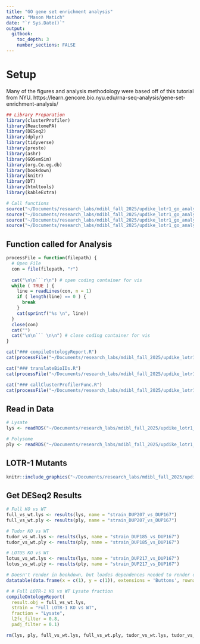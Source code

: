 ```yaml
---
title: "GO gene set enrichment analysis"
author: "Mason Matich"
date: "`r Sys.Date()`"
output: 
  gitbook:
    toc_depth: 3
    number_sections: FALSE
---
```


# Setup {.title}

Many of the figures and analysis methodology were based off of this tutorial from NYU.
https://learn.gencore.bio.nyu.edu/rna-seq-analysis/gene-set-enrichment-analysis/

```r
## Library Preparation
library(clusterProfiler)
library(ReactomePA)
library(DESeq2)
library(dplyr)
library(tidyverse)
library(presto)
library(ashr)
library(GOSemSim)
library(org.Ce.eg.db)
library(bookdown)
library(knitr)
library(DT)
library(htmltools)
library(kableExtra)
```

```r
# Call functions
source("~/Documents/research_labs/mdibl_fall_2025/updike_lotr1_go_analysis/scripts/translateBioIDs.R")
source("~/Documents/research_labs/mdibl_fall_2025/updike_lotr1_go_analysis/scripts/callClusterProfilerFunc.R")
source("~/Documents/research_labs/mdibl_fall_2025/updike_lotr1_go_analysis/scripts/compileOntologyReport.R")
source("~/Documents/research_labs/mdibl_fall_2025/updike_lotr1_go_analysis/scripts/emptyTableMessage.R")
```

## Function called for Analysis {.tabset .tabset-pills}
```r
processFile = function(filepath) {
  # Open File
  con = file(filepath, "r")
  
  cat("\n\n```r\n") # open coding container for vis
  while ( TRUE ) {
    line = readLines(con, n = 1)
    if ( length(line) == 0 ) {
      break
    }
    cat(sprintf("%s \n", line))
  }
  close(con)
  cat("")
  cat("\n\n``` \n\n") # close coding container for vis
}
```

```r
cat("### compileOntologyReport.R")
cat(processFile("~/Documents/research_labs/mdibl_fall_2025/updike_lotr1_go_analysis/scripts/compileOntologyReport.R"))

cat("### translateBioIDs.R")
cat(processFile("~/Documents/research_labs/mdibl_fall_2025/updike_lotr1_go_analysis/scripts/translateBioIDs.R"))

cat("### callClusterProfilerFunc.R")
cat(processFile("~/Documents/research_labs/mdibl_fall_2025/updike_lotr1_go_analysis/scripts/callClusterProfilerFunc.R"))
```

## Read in Data
```r
# Lysate
lys <- readRDS("~/Documents/research_labs/mdibl_fall_2025/updike_lotr1_go_analysis/intermediate_data/deseq2_dds_objects/lotr1_isolatedStrain_Lysate_BatchCor_dds.rds")

# Polysome
ply <- readRDS("~/Documents/research_labs/mdibl_fall_2025/updike_lotr1_go_analysis/intermediate_data/deseq2_dds_objects/lotr1_isolatedStrain_Polysome_BatchCor_dds.rds")
```

## LOTR-1 Mutants
```r
knitr::include_graphics("~/Documents/research_labs/mdibl_fall_2025/updike_lotr1_go_analysis/figures/lotr-1_mutants.png")
```


## Get DESeq2 Results
```r
# Full KO vs WT
full_vs_wt.lys <- results(lys, name = "strain_DUP207_vs_DUP167")
full_vs_wt.ply <- results(ply, name = "strain_DUP207_vs_DUP167")

# Tudor KO vs WT 
tudor_vs_wt.lys <- results(lys, name = "strain_DUP185_vs_DUP167")
tudor_vs_wt.ply <- results(ply, name = "strain_DUP185_vs_DUP167")

# LOTUS KO vs WT
lotus_vs_wt.lys <- results(lys, name = "strain_DUP217_vs_DUP167")
lotus_vs_wt.ply <- results(ply, name = "strain_DUP217_vs_DUP167")
```

```r
# Doesn't render in bookdown, but loades dependences needed to render other datatables
datatable(data.frame(x = c(1), y = c(1)), extensions = 'Buttons', rownames = FALSE,options = list(buttons = c('copy', 'csv', 'excel', 'pdf')))
```

```r
# # Full LOTR-1 KO vs WT Lysate fraction
compileOntologyReport(
  result.obj = full_vs_wt.lys, 
  strain = "Full LOTR-1 KO vs WT", 
  fraction = "Lysate",
  l2fc_filter = 0.8,
  padj_filter = 0.1)
```


```r
rm(lys, ply, full_vs_wt.lys, full_vs_wt.ply, tudor_vs_wt.lys, tudor_vs_wt.ply, lotus_vs_wt.lys, lotus_vs_wt.ply, callClusterProfilerFunc, compileOntologyReport, translateBioIDs, emptyTableMessage, processFile)
```

